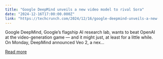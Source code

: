 ```yaml
---
title: "Google DeepMind unveils a new video model to rival Sora"
date: "2024-12-16T17:00:00.000Z"
link: "https://techcrunch.com/2024/12/16/google-deepmind-unveils-a-new-video-model-to-rival-sora/"
---
```


Google DeepMind, Google&#8217;s flagship AI research lab, wants to beat OpenAI at the video-generation game — and it might just, at least for a little while. On Monday, DeepMind announced Veo 2, a nex...

[Read more](https://techcrunch.com/2024/12/16/google-deepmind-unveils-a-new-video-model-to-rival-sora/)
